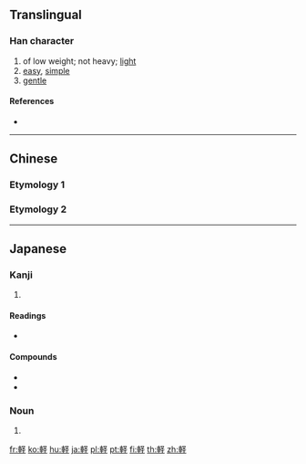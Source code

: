 {{character info/new}}
{{also|輕}}
==Translingual==
{{Han simplified forms|輕|軽|轻}}

===Han character===
{{Han char|rn=159|rad=車|as=05|sn=12|four=|canj=JJEG|ids=⿰車圣}}

# of low weight; not heavy; [[light]]
# [[easy]], [[simple]]
# [[gentle]]

====References====
* {{Han ref|kx=1242.191|dkj=38281|dj=1718.130|hdz=53525.110|uh=8EFD|ud=36605}}

----

==Chinese==

===Etymology 1===
{{zh-see|輕|v}}

===Etymology 2===
{{zh-see|輊|v}}

----

==Japanese==

===Kanji===
{{ja-kanji|grade=3|rs=車05|style=s|kyu=輕}}

# {{defn|lang=ja|sort=車05}}

====Readings====
* {{ja-readings|goon=[[きょう]] (kyō)|kanon=[[けい]] (kei)|toon=[[きん]] (kin)|kun=[[かるい]] (karui), [[かろやか]] (karoyaka), [[かろんじる]] (karonjiru)}}

====Compounds====
* {{ja-r|軽食|けいしょく}}
* {{ja-r|津軽|^つがる}}

===Noun===
{{ja-noun|けい}}

# {{abbreviation of|軽自動車|lang=ja|sort=けいじどうしゃ}}

[[fr:軽]]
[[ko:軽]]
[[hu:軽]]
[[ja:軽]]
[[pl:軽]]
[[pt:軽]]
[[fi:軽]]
[[th:軽]]
[[zh:軽]]